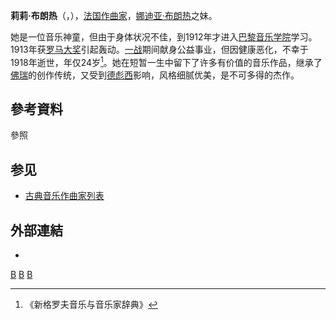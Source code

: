 {{Infobox classical
| 中文名       = 莉莉·布朗热
| 画像         = Lili Boulanger.jpg
| 附注         =
| 原文名       = Lili Boulanger
| 国别         = 法国
| 出生日期     = {{birth date|1893|8|21}}
| 出生地       = 巴黎
| 逝世日期     = {{death date and age|1918|3|15|1893|8|21}}
| 逝世地       = 巴黎
| 所属时期     = 20世纪
| 所属乐派     =
| 擅长作品类型 = 声乐作品
| 代表作       = 康塔塔《浮士德与海伦娜》，合唱《诗篇24》，声乐套曲《空中的空地》
| 师从         = [[路易·维埃纳|维埃纳]]
| 学生         = 
| 官方网站     =
}}

'''莉莉·布朗热'''（{{lang-fr|'''Lili Boulanger'''}}，{{bd|1893年|8月21日|1918年|3月15日}}），[[法国|法国]][[作曲家|作曲家]]，[[娜迪亚·布朗热|娜迪亚·布朗热]]之妹。

她是一位音乐神童，但由于身体状况不佳，到1912年才进入[[巴黎國立高等音樂舞蹈學院|巴黎音乐学院]]学习。1913年获[[罗马大奖|罗马大奖]]引起轰动。[[第一次世界大战|一战]]期间献身公益事业，但因健康恶化，不幸于1918年逝世，年仅24岁<ref>《新格罗夫音乐与音乐家辞典》</ref>。她在短暂一生中留下了许多有价值的音乐作品，继承了[[加布里埃爾·佛瑞|佛瑞]]的创作传统，又受到[[克劳德·德彪西|德彪西]]影响，风格细腻优美，是不可多得的杰作。

== 參考資料 ==
;參照
<references/>

== 参见 ==
{{portal|古典音樂}}
* [[古典音乐作曲家列表|古典音乐作曲家列表]]

== 外部連結 ==
* {{Discogs artist|2099356}}

{{Authority control}}

[[Category:法国作曲家|B]]
[[Category:20世纪作曲家|B]]
[[Category:女性作曲家|B]]